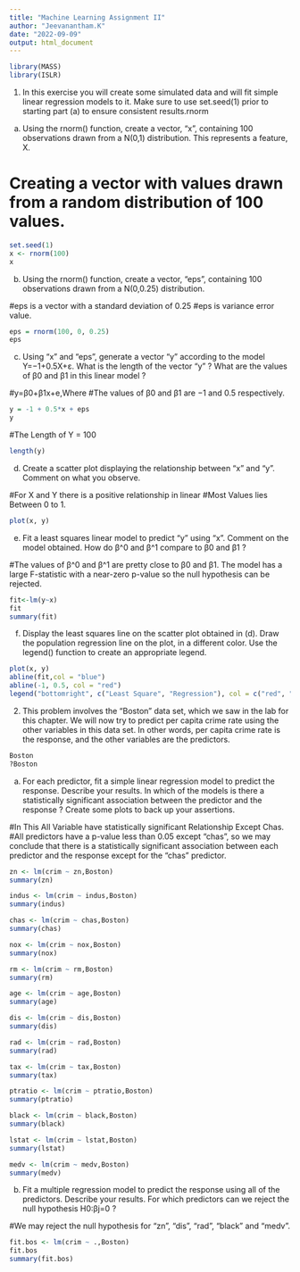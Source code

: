 ---
title: "Machine Learning Assignment II"
author: "Jeevanantham.K"
date: "2022-09-09"
output: html_document
---

```{r}
library(MASS)
library(ISLR)
```

1. In this exercise you will create some simulated data and will fit simple linear regression models to it. Make sure to use set.seed(1) prior to starting part (a) to ensure consistent results.rnorm

a.	Using the rnorm() function, create a vector, “x”, containing 100 observations drawn from a N(0,1) distribution. This represents a feature, X.

# Creating a vector with values drawn from a random distribution of 100 values.

```{r}
set.seed(1)
x <- rnorm(100)
x
```

b.	Using the rnorm() function, create a vector, “eps”, containing 100 observations drawn from a N(0,0.25) distribution.

#eps is a vector with a standard deviation of 0.25
#eps is variance error value.

```{r}
eps = rnorm(100, 0, 0.25)
eps
```

c.	Using “x” and “eps”, generate a vector “y” according to the model
Y=−1+0.5X+ε.
What is the length of the vector “y” ? What are the values of β0 and β1 in this linear model ?

#y=β0+β1x+e,Where
#The values of β0 and β1 are −1 and 0.5 respectively.

```{r}
y = -1 + 0.5*x + eps
y
```

#The Length of Y = 100

```{r}
length(y)
```
 
d.	Create a scatter plot displaying the relationship between “x” and “y”. Comment on what you observe.

#For X and Y there is a positive relationship in linear
#Most Values lies Between 0 to 1.

```{r}
plot(x, y)
```

e.	Fit a least squares linear model to predict “y” using “x”. Comment on the model obtained. How do β^0 and β^1 compare to β0 and β1 ?

#The values of β^0 and β^1 are pretty close to β0 and β1. The model has a large F-statistic with a near-zero p-value so the null hypothesis can be rejected.

```{r}
fit<-lm(y~x)
fit
summary(fit)
```

f.	Display the least squares line on the scatter plot obtained in (d). Draw the population regression line on the plot, in a different color. Use the legend() function to create an appropriate legend.

```{r}
plot(x, y)
abline(fit,col = "blue")
abline(-1, 0.5, col = "red")
legend("bottomright", c("Least Square", "Regression"), col = c("red", "blue"), lty = c(1, 1))
```


2.  This problem involves the “Boston” data set, which we saw in the lab for this chapter. We will now try to predict per capita crime rate using the other variables in this data set. In other words, per capita crime rate is the response, and the other variables are the predictors.

```{r}
Boston
?Boston
```


a.	For each predictor, fit a simple linear regression model to predict the response. Describe your results. In which of the models is there a statistically significant association between the predictor and the response ? Create some plots to back up your assertions.

#In This All Variable have statistically significant Relationship Except Chas.
#All predictors have a p-value less than 0.05 except “chas”, so we may conclude that there is a statistically significant association between each predictor and the response except for the “chas” predictor.


```{r}
zn <- lm(crim ~ zn,Boston)
summary(zn)
```
```{r}
indus <- lm(crim ~ indus,Boston)
summary(indus)
```

```{r}
chas <- lm(crim ~ chas,Boston)
summary(chas)
```

```{r}
nox <- lm(crim ~ nox,Boston)
summary(nox)
```

```{r}
rm <- lm(crim ~ rm,Boston)
summary(rm)
```

```{r}
age <- lm(crim ~ age,Boston)
summary(age)
```

```{r}
dis <- lm(crim ~ dis,Boston)
summary(dis)
```

```{r}
rad <- lm(crim ~ rad,Boston)
summary(rad)
```

```{r}
tax <- lm(crim ~ tax,Boston)
summary(tax)
```

```{r}
ptratio <- lm(crim ~ ptratio,Boston)
summary(ptratio)
```

```{r}
black <- lm(crim ~ black,Boston)
summary(black)
```

```{r}
lstat <- lm(crim ~ lstat,Boston)
summary(lstat)
```

```{r}
medv <- lm(crim ~ medv,Boston)
summary(medv)
```

b.	Fit a multiple regression model to predict the response using all of the predictors. Describe your results. For which predictors can we reject the null hypothesis H0:βj=0 ?

#We may reject the null hypothesis for “zn”, “dis”, “rad”, “black” and “medv”.

```{r}
fit.bos <- lm(crim ~ .,Boston)
fit.bos
summary(fit.bos)
```


